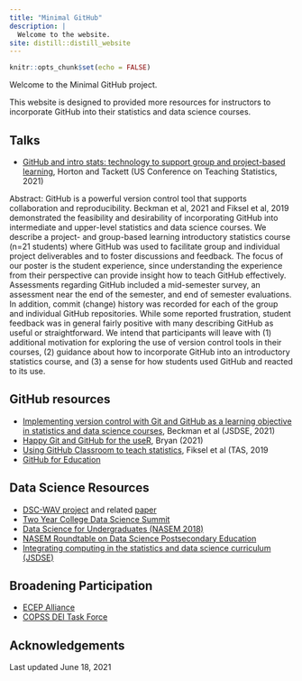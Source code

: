 ```yaml
---
title: "Minimal GitHub"
description: |
  Welcome to the website.
site: distill::distill_website
---
```


```r
knitr::opts_chunk$set(echo = FALSE)

```


Welcome to the Minimal GitHub project.

This website is designed to provided more resources for instructors to incorporate GitHub into their statistics and data science courses.

## Talks

- [GitHub and intro stats: technology to support group and project-based learning](XX TO BE POSTED XX), Horton and Tackett (US Conference on Teaching Statistics, 2021)

Abstract: GitHub is a powerful version control tool that supports collaboration and reproducibility. Beckman et al, 2021 and Fiksel et al, 2019 demonstrated the feasibility and desirability of incorporating GitHub into intermediate and upper-level statistics and data science courses. We describe a project- and group-based learning introductory statistics course (n=21 students) where GitHub was used to facilitate group and individual project deliverables and to foster discussions and feedback. The focus of our poster is the student experience, since understanding the experience from their perspective can provide insight how to teach GitHub effectively. Assessments regarding GitHub included a mid-semester survey, an assessment near the end of the semester, and end of semester evaluations. In addition, commit (change) history was recorded for each of the group and individual GitHub repositories. While some reported frustration, student feedback was in general fairly positive with many describing GitHub as useful or straightforward. We intend that participants will leave with (1) additional motivation for exploring the use of version control tools in their courses, (2) guidance about how to incorporate GitHub into an introductory statistics course, and (3) a sense for how students used GitHub and reacted to its use.

## GitHub resources

- [Implementing version control with Git and GitHub as a learning objective in statistics and data science courses](https://www.tandfonline.com/doi/full/10.1080/10691898.2020.1848485), Beckman et al (JSDSE, 2021)
- [Happy Git and GitHub for the useR](https://happygitwithr.com), Bryan (2021)
- [Using GitHub Classroom to teach statistics](https://arxiv.org/abs/1811.02021), Fiksel et al (TAS, 2019
- [GitHub for Education](https://education.github.com)



## Data Science Resources

- [DSC-WAV project](http://dsc-wav.github.io/www/) and related [paper](https://hdsr.mitpress.mit.edu/pub/nvflcexe/release/1)
- [Two Year College Data Science Summit](https://www.amstat.org/ASA/Education/Two-Year-College-Data-Science-Summit.aspx)
- [Data Science for Undergraduates (NASEM 2018)](https://nas.edu/envisioningds)
- [NASEM Roundtable on Data Science Postsecondary Education](https://www.nationalacademies.org/event/06-12-2019/roundtable-on-data-science-postsecondary-education-meeting-11)
- [Integrating computing in the statistics and data science curriculum (JSDSE)](https://www.tandfonline.com/doi/full/10.1080/10691898.2020.1870416)

## Broadening Participation

- [ECEP Alliance](https://ecepalliance.org)
- [COPSS DEI Task Force](https://community.amstat.org/copss/who/dei)


## Acknowledgements

Last updated June 18, 2021
